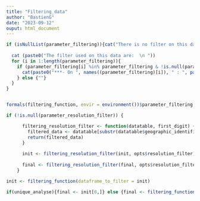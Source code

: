 ```yaml
---
title: "Filtering_data"
author: "BastienG"
date: "2023-09-12"
ouput: html_document
---
```



```r

if (isNullList(parameter_filtering)){cat("There is no filter on this data")} else {
  
  cat (paste0("The filter used on this data are:  \n "))
  for (i in 1:length(parameter_filtering)){
    if (parameter_filtering[i] %in% parameter_filtering & !is.null(parameter_filtering[[i]])){
      cat(paste0("***- On ", names((parameter_filtering)[i]), " : ", paste((parameter_filtering)[[i]], collapse = " ; "),"*** \n"))
    } else {""}
  }
}



```



```r

formals(filtering_function, envir = environment())$parameter_filtering = parameter_filtering


```

```r

if (!is.null(parameter_resolution_filter)) {

      filtering_resolution_filter <- function(datatable, first_digit) {
        filtered_data <- datatable[substr(datatable$geographic_identifier, 1, 1) == first_digit, ]
        return(filtered_data)
      }
    
      init <- filtering_resolution_filter(init, opts$resolution_filter)
      
      final <- filtering_resolution_filter(final, opts$resolution_filter)
    }

```


```r

init <- filtering_function(dataframe_to_filter = init)

if(unique_analyse){final <- init[0,]} else {final <- filtering_function(final)}

```